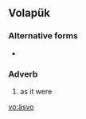 ==Volapük==

===Alternative forms===
* {{l|vo|aysvo}}

===Adverb===
{{infl|vo|adverb}}

# as it were

[[vo:äsvo]]